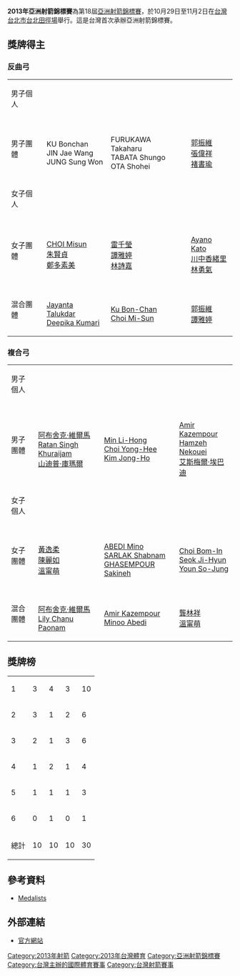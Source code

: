 {{Asiad infobox
|Name = 2013年亞洲射箭錦標賽
|Logo = 2013年亞洲射箭錦標賽logo.JPG
|Size = 200
|Host city ={{flagicon|TWN}} [[台灣|台灣]][[台北市|台北市]]
|dates = 10月29日至11月2日
}}

'''2013年亞洲射箭錦標賽'''為第18屆[[亞洲射箭錦標賽|亞洲射箭錦標賽]]，於10月29日至11月2日在[[台灣|台灣]][[台北市|台北市]][[台北田徑場|台北田徑場]]舉行。這是台灣首次承辦亞洲射箭錦標賽。

==獎牌得主==
===反曲弓===
{| {{MedalistTable|type=項目}}
|-
| 男子個人
|{{flagathlete|[[古川高晴|古川高晴]]|JPN}}
|{{flagathlete|[[甘圖格斯·楊岑|甘圖格斯·楊岑]]|MGL}}
|{{flagathlete|[[Jung_Sung-Won|Jung Sung-Won]]|KOR}}
|-
| 男子團體
|{{KOR}}<br />KU Bonchan<br />JIN Jae Wang<br />JUNG Sung Won
|{{JPN}}<br />FURUKAWA Takaharu<br />TABATA Shungo<br />OTA Shohei
|{{TPE}}<br />[[郭振維|郭振維]]<br />[[張偉祥|張偉祥]]<br />[[褚書瑜|褚書瑜]]
|-
| 女子個人
|{{flagathlete|[[雷千瑩|雷千瑩]]|TPE}}
|{{flagathlete|[[鄭多素美|鄭多素美]]|KOR}}
|{{flagathlete|[[Bombayla_Devi_Laishram|Bombayla Devi Laishram]]|IND}}
|-
| 女子團體
|{{KOR}}<br />[[CHOI_Misun|CHOI Misun]]<br />[[朱賢貞|朱賢貞]]<br />[[鄭多素美|鄭多素美]]
|{{TPE}}<br />[[雷千瑩|雷千瑩]]<br />[[譚雅婷|譚雅婷]]<br />[[林詩嘉|林詩嘉]]
|{{JPN}}<br />[[Ayano_Kato|Ayano Kato]]<br />[[川中香緒里|川中香緒里]]<br />[[林勇氣|林勇氣]]
|-
| 混合團體
|{{IND}}<br />[[Jayanta_Talukdar|Jayanta Talukdar]]<br />[[Deepika_Kumari|Deepika Kumari]]
|{{KOR}}<br />[[Ku_Bon-Chan|Ku Bon-Chan]]<br />[[Choi_Mi-Sun|Choi Mi-Sun]]
|{{TPE}}<br />[[郭振維|郭振維]]<br />[[譚雅婷|譚雅婷]]
|}

===複合弓===
{| {{MedalistTable|type=項目}}
|-
| 男子個人
|{{flagathlete|[[Hamzeh_Nekouei|Hamzeh Nekouei]]|IRI}}
|{{flagathlete|[[阿布舍克·維爾馬|阿布舍克·維爾馬]]|IND}}
|{{flagathlete|[[山迪普·庫瑪爾_(射箭運動員)|山迪普·庫瑪爾]]|IND}}
|-
| 男子團體
|{{IND}}<br />[[阿布舍克·維爾馬|阿布舍克·維爾馬]]<br />[[Ratan_Singh_Khuraijam|Ratan Singh Khuraijam]]<br />[[山迪普·庫瑪爾_(射箭運動員)|山迪普·庫瑪爾]]
|{{KOR}}<br />[[Min_Li-Hong|Min Li-Hong]]<br />[[Choi_Yong-Hee|Choi Yong-Hee]]<br />[[Kim_Jong-Ho_(archer)|Kim Jong-Ho]]
|{{IRI}}<br />[[Amir_Kazempour|Amir Kazempour]]<br />[[Hamzeh_Nekouei|Hamzeh Nekouei]]<br />[[艾斯梅爾·埃巴迪|艾斯梅爾·埃巴迪]]
|-
| 女子個人
|{{flagathlete|[[Seok_Ji-Hyun|Seok Ji-Hyun]]|KOR}}
|{{flagathlete|[[Youn_So-Jung|Youn So-Jung]]|KOR}}
|{{flagathlete|[[Choi_Bom-In|Choi Bom-In]]|KOR}}
|-
| 女子團體
|{{TPE}}<br />[[黃逸柔|黃逸柔]]<br />[[陳麗如|陳麗如]]<br />[[溫甯萌|溫甯萌]]
|{{IRI}}<br />[[ABEDI_Mino|ABEDI Mino]]<br />[[SARLAK_Shabnam|SARLAK Shabnam]]<br />[[GHASEMPOUR_Sakineh|GHASEMPOUR Sakineh]]
|{{KOR}}<br />[[Choi_Bom-In|Choi Bom-In]]<br />[[Seok_Ji-Hyun|Seok Ji-Hyun]]<br />[[Youn_So-Jung|Youn So-Jung]]
|-
| 混合團體
|{{IND}}<br />[[阿布舍克·維爾馬|阿布舍克·維爾馬]]<br />[[Lily_Chanu_Paonam|Lily Chanu Paonam]]
|{{IRI}}<br />[[Amir_Kazempour|Amir Kazempour]]<br />[[Minoo_Abedi|Minoo Abedi]]
|{{TPE}}<br />[[龔林祥|龔林祥]]<br />[[溫甯萌|溫甯萌]]
|}

==獎牌榜==

{| {{RankedMedalTable|nation-width=200px}}
|-
| 1 ||align=left| {{KOR}} || 3 || 4 || 3 || 10
|-
| 2 ||align=left| {{IND}} || 3 || 1 || 2 || 6
|-
| 3 ||align=left| {{TPE}} || 2 || 1 || 3 || 6
|-
| 4 ||align=left| {{IRI}} || 1 || 2 || 1 || 4
|-
| 5 ||align=left| {{JPN}} || 1 || 1 || 1 || 3
|-
| 6 ||align=left| {{MGL}} || 0 || 1 || 0 || 1
|-
!colspan=2| 總計 !! 10 !! 10 !! 10 !! 30
|}

==參考資料==
{{reflist}}
*[http://www.ianseo.net/TourData/2013/482/MEDLST.pdf Medalists]{{Wayback|url=http://www.ianseo.net/TourData/2013/482/MEDLST.pdf |date=20160303225416 }}

==外部連結==
*[http://www.worldarchery.org/en-us/otherevents/asianchampionships.aspx 官方網站]{{Wayback|url=http://www.worldarchery.org/en-us/otherevents/asianchampionships.aspx |date=20131101053359 }}
{{亞洲射箭錦標賽}}


[[Category:2013年射箭|Category:2013年射箭]]
[[Category:2013年台灣體育|Category:2013年台灣體育]]
[[Category:亞洲射箭錦標賽|Category:亞洲射箭錦標賽]]
[[Category:台灣主辦的國際體育賽事|Category:台灣主辦的國際體育賽事]]
[[Category:台灣射箭賽事|Category:台灣射箭賽事]]